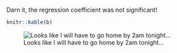 Darn it, the regression coefficient was not significant!

```r
knitr::kable(b)
```

![Looks like I will have to go home by 2am tonight...](http://slides.yihui.org/images/sleepy.png)
